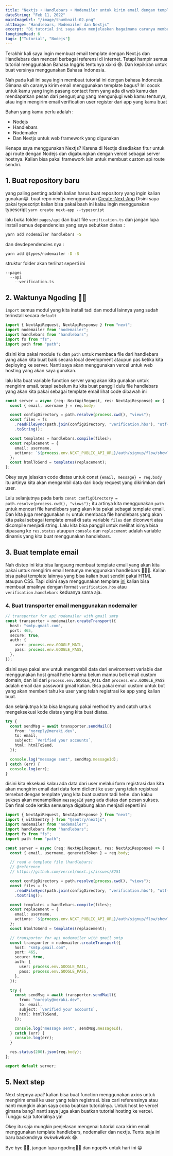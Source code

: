 ```yaml
---
title: "Nextjs + Handlebars + Nodemailer untuk kirim email dengan template"
dateString: "Feb 11, 2022"
mainImageUrl: "/image/thumbnail-02.png"
altImage: "Handlebars, Nodemailer dan Nextjs"
excerpt: "Di tutorial ini saya akan menjelaskan bagaimana caranya membuat email template dengan Next.js dan Handlebars"
longtimeRead: 6
tags: ["Tutorial", "Nodejs"]
---
```


Terakhir kali saya ingin membuat email template dengan Next.js dan Handlebars dan mencari berbagai referensi
di internet. Tetapi hampir semua tutorial menggunakan Bahasa Inggris tentunya xixixi 😅. Dan kepikiran untuk buat
versinya menggunakan Bahasa Indonesia.

Nah pada kali ini saya ingin membuat tutorial ini dengan bahasa Indonesia.
Gimana sih caranya kirim email menggunakan template bagus? Ini cocok untuk kamu yang ingin pasang contact form yang
ada di web kamu dan mendapatkan pesan dari pengunjung yang mengunjugi web kamu tentunya, atau ingin mengirim
email verification user register dari app yang kamu buat

Bahan yang kamu perlu adalah :

- Nodejs
- Handlebars
- Nodemailer
- Dan Nextjs untuk web framework yang digunakan

Kenapa saya menggunakan Nextjs? Karena di Nextjs disediakan fitur untuk api route
dengan Nodejs dan digabungkan dengan vercel sebagai server hostnya.
Kalian bisa pakai framework lain untuk membuat custom api route sendiri.

## 1. Buat repository baru

yang paling penting adalah kalian harus buat repository yang ingin kalian gunakan😁.
buat repo nextjs menggunakan [Create-Next-App](https://nextjs.org/docs/api-reference/create-next-app)
Disini saya pakai typescript kalian bisa pakai bash ini kalau ingin menggunakan typescript
`yarn create next-app --typescript`

lalu buka folder `pages/api` dan buat file `verification.ts`
dan jangan lupa install semua dependencies yang saya sebutkan diatas :

```bash
yarn add nodemailer handlebars -S
```

dan devdependencies nya :

```bash
yarn add @types/nodemailer -D -S
```

struktur folder akan terlihat seperti ini

```text
--pages
  --api
    --verification.ts
```

## 2. Waktunya Ngoding 👨‍💻

`import` semua modul yang kita install tadi dan modul lainnya yang sudah terinstall secara `default`

```ts
import { NextApiRequest, NextApiResponse } from "next";
import nodemailer from "nodemailer";
import handlebars from "handlebars";
import fs from "fs";
import path from "path";
```

disini kita pakai module `fs` dan `path` untuk membaca file dari handlebars yang akan kita buat baik secara local development
ataupun pas ketika kita deploying ke server. Nanti saya akan menggunakan vercel untuk web hosting yang akan saya gunakan.

lalu kita buat variable function server yang akan kita gunakan untuk mengirim email.
tetapi sebelum itu kita buat panggil dulu file handlebars yang akan kita pakai sebagai template email
lihat code dibawah ini

```ts
const server = async (req: NextApiRequest, res: NextApiResponse) => {
  const { email, username } = req.body;

  const configDirectory = path.resolve(process.cwd(), "views");
  const files = fs
    .readFileSync(path.join(configDirectory, "verification.hbs"), "utf-8")
    .toString();

  const templates = handlebars.compile(files);
  const replacement = {
    email: username,
    actions: `${process.env.NEXT_PUBLIC_API_URL}/auth/signup/flow/show?email=${email}`,
  };
  const htmlToSend = templates(replacement);
};
```

Okey saya jelaskan code diatas untuk const `{email, message} = req.body` itu artinya kita akan mengambil data dari body
request yang dikirimkan dari user.

Lalu selanjutnya pada baris `const configDirectory = path.resolve(process.cwd(), "views");` itu artinya kita menggunakan
`path` untuk mencari file handlebars yang akan kita pakai sebagai template email. Dan kita juga menggunakan `fs` untuk
membaca file handlebars yang akan kita pakai sebagai template email di satu variable `files` dan diconvert atau dicompile
menjadi string. Lalu kita bisa panggil untuk melihat isinya bisa dipasang ke `res.status` ataupun `console`
dan `replacement` adalah variable dinamis yang kita buat menggunakan handlebars.

## 3. Buat template email

Nah distep ini kita bisa langsung membuat template email yang akan kita pakai untuk mengirim email tentunya menggunakan handlebars 👨🏽‍🦳.
Kalian bisa pakai template lainnya yang bisa kalian buat sendiri pakai HTML ataupun CSS.
Tapi disini saya menggunakan template [ini](https://github.com/leemunroe/responsive-html-email-template)
kalian bisa membuat emailnya dengan format `verification.hbs` atau `verification.handlebars` keduanya sama aja.

### 4. Buat transporter email menggunakan nodemailer

```ts
// transporter for api nodemailer with gmail smtp
const transporter = nodemailer.createTransport({
  host: "smtp.gmail.com",
  port: 465,
  secure: true,
  auth: {
    user: process.env.GOOGLE_MAIL,
    pass: process.env.GOOGLE_PASS,
  },
});
```

disini saya pakai env untuk mengambil data dari environment variable dan menggunakan host gmail
hehe karena belum mampu beli email custom domain, dan isi dari `process.env.GOOGLE_MAIL` dan `process.env.GOOGLE_PASS` adalah email dan password gmail kalian.
Bisa pakai email custom untuk bot yang akan memberi tahu ke user yang telah registrasi ke app yang kalian buat.

dan selanjutnya kita bisa langsung pakai method try and catch untuk mengeksekusi kode diatas yang kita buat diatas.

```ts
try {
  const sendMsg = await transporter.sendMail({
    from: "noreply@meraki.dev",
    to: email,
    subject: `Verified your accounts`,
    html: htmlToSend,
  });

  console.log("message sent", sendMsg.messageId);
} catch (err) {
  console.log(err);
}
```

disini kita eksekusi kalau ada data dari user melalui form registrasi dan kita akan mengirim email dari data form diclient ke user yang telah registrasi tersebut
dengan template yang kita buat custom tadi hehe. dan kalau sukses akan menampilkan `messageId` yang ada diatas dan pesan sukses.
Dan final code ketika semuanya digabung akan menjadi seperti ini

```ts
import { NextApiRequest, NextApiResponse } from "next";
import { withSentry } from "@sentry/nextjs";
import nodemailer from "nodemailer";
import handlebars from "handlebars";
import fs from "fs";
import path from "path";

const server = async (req: NextApiRequest, res: NextApiResponse) => {
  const { email, username, generateToken } = req.body;

  // read a template file (handlebars)
  // @reference
  // https://github.com/vercel/next.js/issues/8251

  const configDirectory = path.resolve(process.cwd(), "views");
  const files = fs
    .readFileSync(path.join(configDirectory, "verification.hbs"), "utf-8")
    .toString();

  const templates = handlebars.compile(files);
  const replacement = {
    email: username,
    actions: `${process.env.NEXT_PUBLIC_API_URL}/auth/signup/flow/show?email=${email}&t=${generateToken}`,
  };
  const htmlToSend = templates(replacement);

  // transporter for api nodemailer with gmail smtp
  const transporter = nodemailer.createTransport({
    host: "smtp.gmail.com",
    port: 465,
    secure: true,
    auth: {
      user: process.env.GOOGLE_MAIL,
      pass: process.env.GOOGLE_PASS,
    },
  });

  try {
    const sendMsg = await transporter.sendMail({
      from: "noreply@meraki.dev",
      to: email,
      subject: `Verified your accounts`,
      html: htmlToSend,
    });

    console.log("message sent", sendMsg.messageId);
  } catch (err) {
    console.log(err);
  }

  res.status(200).json(req.body);
};

export default server;
```

## 5. Next step

Next stepnya apa? kalian bisa buat function menggunakan axios untuk mengirim email ke user yang telah registrasi.
bisa cari referensinya atau nanti mungkin akan saya coba buatkan tutorialnya. Untuk host ke vercel gimana bang?
nanti saya juga akan buatkan tutorial hosting ke vercel. Tunggu saja tutorialnya ya!

Okey itu saja mungkin penjelasan mengenai tutorial cara kirim email menggunakan template handlebars, nodemailer dan nextjs.
Tentu saja ini baru backendnya kwkwkwkwk 😂.

Bye bye 👋🏽, jangan lupa ngoding👨‍💻 dan ngopi☕ untuk hari ini 😁
